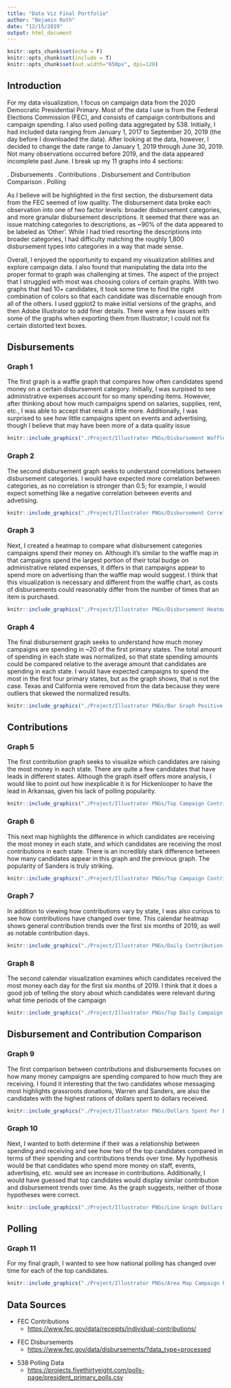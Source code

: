 ```yaml
---
title: "Data Viz Final Portfolio"
author: "Bejamin Roth"
date: "12/15/2019"
output: html_document
---
```


```r
knitr::opts_chunk$set(echo = F)
knitr::opts_chunk$set(include = T)
knitr::opts_chunk$set(out.width="650px", dpi=120)
```

## Introduction

\n

For my data visualization, I focus on campaign data from the 2020 Democratic Presidential Primary. Most of the data I use is from the Federal Elections Commission (FEC), and consists of campaign contributions and campaign spending. I also used polling data aggregated by 538. Initially, I had included data ranging from January 1, 2017 to September 20, 2019 (the day before I downloaded the data). After looking at the data, however, I decided to change the date range to January 1, 2019 through June 30, 2019. Not many observations occurred before 2019, and the data appeared incomplete past June. I break up my 11 graphs into 4 sections:

\n
1. Disbursements
\n
2. Contributions
\n
3. Disbursement and Contribution Comparison
\n
4. Polling
\n

As I believe will be highlighted in the first section, the disbursement data from the FEC seemed of low quality. The disbursement data broke each observation into one of two factor levels: broader disbursement categories, and more granular disbursement descriptions. It seemed that there was an issue matching categories to descriptions, as ~90% of the data appeared to be labeled as 'Other'. While I had tried resorting the descriptions into broader categories, I had difficulty matching the roughly 1,800 disbursement types into categories in a way that made sense.

\n

Overall, I enjoyed the opportunity to expand my visualization abilities and explore campaign data. I also found that manipulating the data into the proper format to graph was challenging at times. The aspect of the project that I struggled with most was choosing colors of certain graphs. With two graphs that had 10+ candidates, it took some time to find the right combination of colors so that each candidate was discernable enough from all of the others. I used ggplot2 to make initial versions of the graphs, and then Adobe Illustrator to add finer details. There were a few issues with some of the graphs when exporting them from Illustrator; I could not fix  certain distorted text boxes.


\n

## Disbursements

\n

### Graph 1

\n

The first graph is a waffle graph that compares how often candidates spend money on a certain disbursement category. Initially, I was surpised to see administrative expenses account for so many spending items. However, after thinking about how much campaigns spend on salaries, supplies, rent, etc., I was able to accept that result a little more. Additionally, I was surprised to see how little campaigns spent on events and advertising, though I believe that may have been more of a data quality issue 

\n

```r
knitr::include_graphics("./Project/Illustrator PNGs/Disbursement Waffle - Illustrator.png")
```

\n

### Graph 2
 
\n

The second disbursement graph seeks to understand correlations between disbursement categories. I would have expected more correlation between categories, as no correlation is stronger than 0.5; for example, I would expect something like a negative correlation between events and advetising.

\n

```r
knitr::include_graphics("./Project/Illustrator PNGs/Disbursement Correlation - Illustrator.png")
```

\n

### Graph 3

\n

Next, I created a heatmap to compare what disbursement categories campaigns spend their money on. Although it's similar to the waffle map in that campaigns spend the largest portion of their total budge on administrative related expenses, it differs in that campaigns appear to spend more on advertising than the waffle map would suggest. I think that this visualization is necessary and different from the waffle chart, as costs of disbursements could reasonably differ from the number of times that an item is purchased.

\n

```r
knitr::include_graphics("./Project/Illustrator PNGs/Disbursement Heatmap - Illustrator.png")
```


\n

### Graph 4

\n

The final disbursement graph seeks to understand how much money campaigns are spending in ~20 of the first primary states. The total amount of spending in each state was normalized, so that state spending amounts could be compared relative to the average amount that candidates are spending in each state. I would have expected campaigns to spend the most in the first four primary states, but as the graph shows, that is not the case. Texas and California were removed from the data because they were outliers that skewed the normalized results.

\n

```r
knitr::include_graphics("./Project/Illustrator PNGs/Bar Graph Positive Negative - Illustrator.png")
```

\n

## Contributions

\n

### Graph 5

\n

The first contribution graph seeks to visualize which candidates are raising the most money in each state. There are quite a few candidates that have leads in different states. Although the graph itself offers more analysis, I would like to point out how inexplicable it is for Hickenlooper to have the lead in Arkansas, given his lack of polling popularity.

\n


```r
knitr::include_graphics("./Project/Illustrator PNGs/Top Campaign Contribution Amounts by State - Illustrator.png")
```

### Graph 6

\n

This next map highlights the difference in which candidates are receiving the most money in each state, and which candidates are receiving the most contributions in each state. There is an incredibly stark difference between how many candidates appear in this graph and the previous graph. The popularity of Sanders is truly striking.

\n

```r
knitr::include_graphics("./Project/Illustrator PNGs/Top Campaign Contributions by State - Illustrator.png")
```

\n

### Graph 7

\n

In addition to viewing how contributions vary by state, I was also curious to see how contributions have changed over time. This calendar heatmap shows general contribution trends over the first six months of 2019, as well as notable contribution days.

\n

```r
knitr::include_graphics("./Project/Illustrator PNGs/Daily Contribution Amount Heatmap - Illustrator.png")
```

\n

### Graph 8 

\n

The second calendar visualization examines which candidates received the most money each day for the first six months of 2019. I think that it does a good job of telling the story about which candidates were relevant during what time periods of the campaign 

\n

```r
knitr::include_graphics("./Project/Illustrator PNGs/Top Daily Campaign Timeline - Illustrator.png")
```

\n

## Disbursement and Contribution Comparison

\n

### Graph 9

\n

The first comparison between contributions and disbursements focuses on how many money campaigns are spending compared to how much they are receiving. I found it interesting that the two candidates whose messaging most highlights grassroots donations, Warren and Sanders, are also the candidates with the highest rations of dollars spent to dollars received.

\n

```r
knitr::include_graphics("./Project/Illustrator PNGs/Dollars Spent Per Dollars Received - Illustrator.png")
```

\n

### Graph 10

\n

Next, I wanted to both determine if their was a relationship between spending and receiving and see how two of the top candidates compared in terms of their spending and contributions trends over time. My hypothesis would be that candidates who spend more money on staff, events, advertising, etc. would see an increase in contributions. Additionally, I would have guessed that top candidates would display similar contribution and disbursement trends over time. As the graph suggests, neither of those hypotheses were correct.

\n

```r
knitr::include_graphics("./Project/Illustrator PNGs/Line Graph Dollars Spent per Dollars Received - Illustrator.png")
```

\n

## Polling

\n

### Graph 11

\n

For my final graph, I wanted to see how national polling has changed over time for each of the top candidates.

\n

```r
knitr::include_graphics("./Project/Illustrator PNGs/Area Map Campaign Polling - Illustrator.png")
```

\n

## Data Sources
 
 \n

* FEC Contributions
  + [https://www.fec.gov/data/receipts/individual-contributions/](https://www.fec.gov/data/receipts/individual-contributions/)
  
\n

* FEC Disbursements
  + [https://www.fec.gov/data/disbursements/?data_type=processed
](https://www.fec.gov/data/disbursements/?data_type=processed)

\n

* 538 Polling Data
  + [https://projects.fivethirtyeight.com/polls-page/president_primary_polls.csv](https://projects.fivethirtyeight.com/polls-page/president_primary_polls.csv)


